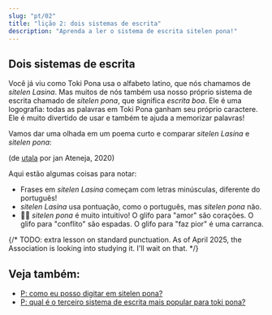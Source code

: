 ```yaml
---
slug: "pt/02"
title: "lição 2: dois sistemas de escrita"
description: "Aprenda a ler o sistema de escrita sitelen pona!"
---
```



## Dois sistemas de escrita

Você já viu como Toki Pona usa o alfabeto latino, que nós chamamos de _sitelen Lasina_. Mas muitos de nós também usa nosso próprio sistema de escrita chamado de _sitelen pona_, que significa _escrita boa_. Ele é uma logografia: todas as palavras em Toki Pona ganham seu próprio caractere. Ele é muito divertido de usar e também te ajuda a memorizar palavras!

Vamos dar uma olhada em um poema curto e comparar _sitelen Lasina_ e _sitelen pona_:

<Tabbed id="1">
  <Row sl="sina olin e utala." m="Você ama conflitos." />
  <Row sl="taso sina sona ala:" m="Mas você não entende" />
  <Row sl="utala li ike e sina." m="que conflito te faz pior." />
</Tabbed>

(de [utala](https://utala.pona.la/toki-musi-lili/#utala) por jan Ateneja, 2020)  

Aqui estão algumas coisas para notar:

- Frases em _sitelen Lasina_ começam com letras minúsculas, diferente do português!
- _sitelen Lasina_ usa pontuação, como o português, mas _sitelen pona_ não.
- 󱥠󱥔 _sitelen pona_ é muito intuitivo! O glifo para "amor" são corações. O glifo para "conflito" são espadas. O glifo para "faz pior" é uma carranca.

{/* TODO: extra lesson on standard punctuation. As of April 2025, the Association is looking into studying it. I'll wait on that. */}

## Veja também:
* [P: como eu posso digitar em sitelen pona?](/pt/fonts/)
* [P: qual é o terceiro sistema de escrita mais popular para toki pona?](/pt/sitelen-sitelen/)
